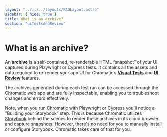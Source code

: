 ```yaml
---
layout: "../../../layouts/FAQLayout.astro"
sidebar: { hide: true }
title: What is an archive?
section: "uiTestsAndReview"
---
```


# What is an archive?

An **archive** is a self-contained, re-renderable HTML “snapshot” of your UI captured during Playwright or Cypress tests. It contains all the assets and data required to re-render your app UI for Chromatic’s [**Visual Tests**](/docs/test) and [**UI Review**](/docs/review) features.

The archives generated during each test run can be accessed through the Chromatic web app and are fully inspectable, enabling you to troubleshoot changes and errors effectively.

Note, when you run Chromatic with Playwright or Cypress you'll notice a "Building your Storybook" step. This is because Chromatic utilizes [Storybook](https://storybook.js.org/) behind the scenes to render these archives in its cloud browser and capture snapshots. However, there's no need for you to manually install or configure Storybook. Chromatic takes care of that for you.
